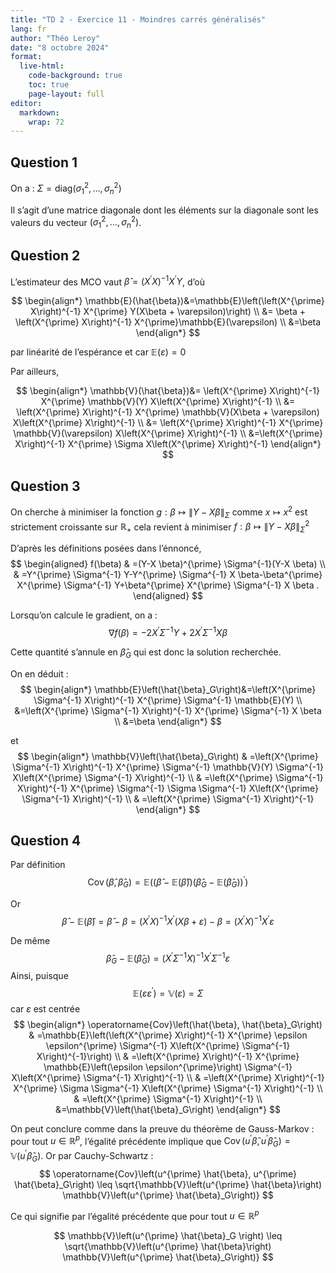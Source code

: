 ```yaml
---
title: "TD 2 - Exercice 11 - Moindres carrés généralisés"
lang: fr
author: "Théo Leroy"
date: "8 octobre 2024"
format:
  live-html:
    code-background: true
    toc: true
    page-layout: full
editor: 
  markdown: 
    wrap: 72
---
```


## Question 1

On a :
$\Sigma = \textrm{diag}\left(\sigma_{1}^{2}, \ldots, \sigma_{n}^{2}\right)$

Il s’agit d’une matrice diagonale dont les éléments sur la diagonale
sont les valeurs du vecteur
$\left(\sigma_{1}^{2}, \ldots, \sigma_{n}^{2}\right)$.


## Question 2

L'estimateur des MCO vaut
$\hat{\beta}=\left(X^{\prime} X\right)^{-1} X^{\prime} Y$, d'où

$$
\begin{align*}
\mathbb{E}(\hat{\beta})&=\mathbb{E}\left(\left(X^{\prime} X\right)^{-1} X^{\prime} Y(X\beta + \varepsilon)\right) \\
&= \beta + \left(X^{\prime} X\right)^{-1} X^{\prime}\mathbb{E}(\varepsilon) \\
&=\beta
\end{align*}
$$

par linéarité de l'espérance et car $\mathbb{E}(\varepsilon)=0$

Par ailleurs,

$$
\begin{align*}
\mathbb{V}(\hat{\beta})&=
\left(X^{\prime} X\right)^{-1} X^{\prime} \mathbb{V}(Y) X\left(X^{\prime} X\right)^{-1} \\
&= \left(X^{\prime} X\right)^{-1} X^{\prime} \mathbb{V}(X\beta + \varepsilon) X\left(X^{\prime} X\right)^{-1} \\
&= \left(X^{\prime} X\right)^{-1} X^{\prime} \mathbb{V}(\varepsilon) X\left(X^{\prime} X\right)^{-1} \\
&=\left(X^{\prime} X\right)^{-1} X^{\prime} \Sigma X\left(X^{\prime} X\right)^{-1}
\end{align*}
$$


## Question 3

On cherche à minimiser la fonction
$g: \beta \mapsto \left\|Y-X\beta \right\|_{\Sigma}$ comme
$x \mapsto x^2$ est strictement croissante sur $\mathbb{R_+}$ cela
revient à minimiser
$f: \beta \mapsto \left\|Y-X\beta \right\|_{\Sigma}^2$

D'après les définitions posées dans l'énnoncé, $$
\begin{aligned}
f(\beta) & =(Y-X \beta)^{\prime} \Sigma^{-1}(Y-X \beta) \\
& =Y^{\prime} \Sigma^{-1} Y-Y^{\prime} \Sigma^{-1} X \beta-\beta^{\prime} X^{\prime} \Sigma^{-1} Y+\beta^{\prime} X^{\prime} \Sigma^{-1} X \beta .
\end{aligned}
$$

Lorsqu'on calcule le gradient, on a :
$$ \nabla f(\beta)=-2 X^{\prime} \Sigma^{-1} Y+2 X^{\prime} \Sigma^{-1} X \beta$$

Cette quantité s'annule en $\hat{\beta}_G$ qui est donc la solution
recherchée.

On en déduit : $$
\begin{align*}
\mathbb{E}\left(\hat{\beta}_G\right)&=\left(X^{\prime} \Sigma^{-1} X\right)^{-1} X^{\prime} \Sigma^{-1} \mathbb{E}(Y) \\
&=\left(X^{\prime} \Sigma^{-1} X\right)^{-1} X^{\prime} \Sigma^{-1} X \beta \\
&=\beta
\end{align*}
$$

et $$
\begin{align*}
\mathbb{V}\left(\hat{\beta}_G\right) & =\left(X^{\prime} \Sigma^{-1} X\right)^{-1} X^{\prime} \Sigma^{-1} \mathbb{V}(Y) \Sigma^{-1} X\left(X^{\prime} \Sigma^{-1} X\right)^{-1} \\
& =\left(X^{\prime} \Sigma^{-1} X\right)^{-1} X^{\prime} \Sigma^{-1} \Sigma \Sigma^{-1} X\left(X^{\prime} \Sigma^{-1} X\right)^{-1} \\
& =\left(X^{\prime} \Sigma^{-1} X\right)^{-1} 
\end{align*}
$$

::: {.content-hidden when-format="html"}


## Question 4

Par définition
$$\operatorname{Cov}\left(\hat{\beta}, \hat{\beta}_G\right)=\mathbb{E}\left((\hat{\beta}-\mathbb{E}(\hat{\beta}))\left(\hat{\beta}_G-\mathbb{E}\left(\hat{\beta}_G\right)\right)^{\prime}\right)$$

Or
$$\hat{\beta}-\mathbb{E}(\hat{\beta})=\hat{\beta}-\beta=\left(X^{\prime} X\right)^{-1} X^{\prime}(X\beta+\varepsilon)-\beta=\left(X^{\prime} X\right)^{-1} X^{\prime} \varepsilon$$

De même
$$\hat{\beta}_G-\mathbb{E}\left(\hat{\beta}_G\right)=\left(X^{\prime} \Sigma^{-1} X\right)^{-1} X^{\prime} \Sigma^{-1} \varepsilon$$
Ainsi, puisque
$$\mathbb{E}\left(\varepsilon \varepsilon^{\prime}\right)=\mathbb{V}(\varepsilon)=\Sigma
$$ car $\varepsilon$ est centrée $$
\begin{align*}
\operatorname{Cov}\left(\hat{\beta}, \hat{\beta}_G\right) & =\mathbb{E}\left(\left(X^{\prime} X\right)^{-1} X^{\prime} \epsilon \epsilon^{\prime} \Sigma^{-1} X\left(X^{\prime} \Sigma^{-1} X\right)^{-1}\right) \\
& =\left(X^{\prime} X\right)^{-1} X^{\prime} \mathbb{E}\left(\epsilon \epsilon^{\prime}\right) \Sigma^{-1} X\left(X^{\prime} \Sigma^{-1} X\right)^{-1} \\
& =\left(X^{\prime} X\right)^{-1} X^{\prime} \Sigma \Sigma^{-1} X\left(X^{\prime} \Sigma^{-1} X\right)^{-1} \\
& =\left(X^{\prime} \Sigma^{-1} X\right)^{-1} \\
&=\mathbb{V}\left(\hat{\beta}_G\right) 
\end{align*}
$$

On peut conclure comme dans la preuve du théorème de Gauss-Markov : pour
tout $u \in \mathbb{R}^p$, l'égalité précédente implique que
$\operatorname{Cov}\left(u^{\prime} \hat{\beta}, u^{\prime} \hat{\beta}_G\right)=\mathbb{V}\left(u^{\prime} \hat{\beta}_G\right)$.
Or par Cauchy-Schwartz : $$
\operatorname{Cov}\left(u^{\prime} \hat{\beta}, u^{\prime} \hat{\beta}_G\right) \leq \sqrt{\mathbb{V}\left(u^{\prime} \hat{\beta}\right) \mathbb{V}\left(u^{\prime} \hat{\beta}_G\right)}
$$

Ce qui signifie par l’égalité précédente que pour tout
$u \in \mathbb{R}^p$

$$
\mathbb{V}\left(u^{\prime} \hat{\beta}_G \right) \leq \sqrt{\mathbb{V}\left(u^{\prime} \hat{\beta}\right) \mathbb{V}\left(u^{\prime} \hat{\beta}_G\right)}
$$
:::
